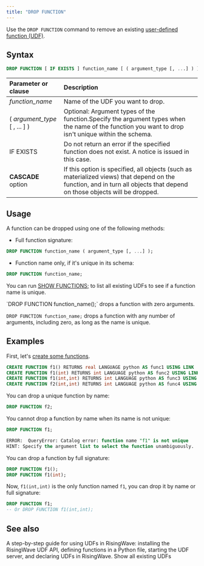 ```yaml
---
title: "DROP FUNCTION"
---
```


Use the `DROP FUNCTION` command to remove an existing [user-defined function (UDF)](/sql/udfs/user-defined-functions).

## Syntax

```sql
DROP FUNCTION [ IF EXISTS ] function_name [ ( argument_type [, ...] ) ] [ CASCADE ];
```

| Parameter or clause              | Description                                                                                                                                        |
| :------------------------------- | :------------------------------------------------------------------------------------------------------------------------------------------------- |
| _function\_name_                 | Name of the UDF you want to drop.                                                                                                                  |
| ( _argument\_type_ \[ , ... \] ) | Optional: Argument types of the function.Specify the argument types when the name of the function you want to drop isn't unique within the schema. |
| IF EXISTS                        | Do not return an error if the specified function does not exist. A notice is issued in this case.                                                  |
| **CASCADE** option   | If this option is specified, all objects (such as materialized views) that depend on the function, and in turn all objects that depend on those objects will be dropped.                                                                                                               |

## Usage

A function can be dropped using one of the following methods:

* Full function signature:
```sql
DROP FUNCTION function_name ( argument_type [, ...] );
```
* Function name only, if it's unique in its schema:
```sql
DROP FUNCTION function_name;
```
You can run [SHOW FUNCTIONS;](/sql/commands/sql-show-functions) to list all existing UDFs to see if a function name is unique.

<Tip>
`DROP FUNCTION function_name();` drops a function with zero arguments.

`DROP FUNCTION function_name;` drops a function with any number of arguments, including zero, as long as the name is unique.
</Tip>

## Examples

First, let's [create some functions](/sql/commands/sql-create-function).

```sql
CREATE FUNCTION f1() RETURNS real LANGUAGE python AS func1 USING LINK 'http://localhost:8815';
CREATE FUNCTION f1(int) RETURNS int LANGUAGE python AS func2 USING LINK 'http://localhost:8815';
CREATE FUNCTION f1(int,int) RETURNS int LANGUAGE python AS func3 USING LINK 'http://localhost:8815';
CREATE FUNCTION f2(int,int) RETURNS int LANGUAGE python AS func4 USING LINK 'http://localhost:8815';
```

You can drop a unique function by name:

```sql
DROP FUNCTION f2;
```

You cannot drop a function by name when its name is not unique:

```sql
DROP FUNCTION f1;
```

```sql
ERROR:  QueryError: Catalog error: function name "f1" is not unique
HINT: Specify the argument list to select the function unambiguously.
```

You can drop a function by full signature:

```sql
DROP FUNCTION f1();
DROP FUNCTION f1(int);
```

Now, `f1(int,int)` is the only function named `f1`, you can drop it by name or full signature:

```sql
DROP FUNCTION f1;
-- Or DROP FUNCTION f1(int,int);
```

## See also

<CardGroup>
  <Card
    title="User-defined functions"
    icon="code"
    iconType="solid"
    href="/sql/udfs/user-defined-functions"
  >
    A step-by-step guide for using UDFs in RisingWave: installing the RisingWave UDF API, defining functions in a Python file, starting the UDF server, and declaring UDFs in RisingWave.
  </Card>
  <Card
    title="SHOW FUNCTIONS"
    icon="list"
    iconType="solid"
    href="/sql/commands/sql-show-functions"
  >
    Show all existing UDFs
  </Card>
</CardGroup>
